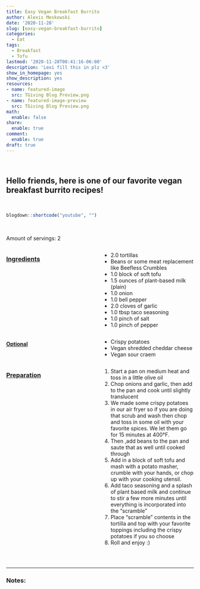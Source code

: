 ```yaml
---
title: Easy Vegan Breakfast Burrito
author: Alexis Meskowski
date: '2020-11-28'
slug: [easy-vegan-breakfast-burrito]
categories:
  - Eat
tags:
  - Breakfast
  - Tofu
lastmod: '2020-11-28T00:41:16-06:00'
description: 'Lexi fill this in plz <3'
show_in_homepage: yes
show_description: yes
resources:
- name: featured-image
  src: TGiving Blog Preview.png
- name: featured-image-preview
  src: TGiving Blog Preview.png
math:
  enable: false
share:
  enable: true
comment:
  enable: true
draft: true
---
```


<br>

## Hello friends, here is one of our favorite vegan breakfast burrito recipes!

<!-- featured_image_preview is 780x234 -->
<br>

```r
blogdown::shortcode("youtube", "")
```

<br>

Amount of servings: 2

:::: {style="display: grid; grid-template-columns: 1fr 1fr; grid-column-gap: 10px;"}

::: {}

### <u>Ingredients</u>

- 2.0 tortillas
- Beans or some meat replacement like Beefless Crumbles
- 1.0 block of soft tofu
- 1.5 ounces of plant-based milk (plain)
- 1.0 onion
- 1.0 bell pepper
- 2.0 cloves of garlic
- 1.0 tbsp taco seasoning
- 1.0 pinch of salt
- 1.0 pinch of pepper

#### <u>Optional</u>

- Crispy potatoes
- Vegan shredded cheddar cheese
- Vegan sour craem

::: 

::: {}

### <u>Preparation</u> 

1. Start a pan on medium heat and toss in a little olive oil
1. Chop onions and garlic, then add to the pan and cook until slightly translucent
1. We made some crispy potatoes in our air fryer so if you are doing that scrub and wash then chop and toss in some oil with your favorite spices. We let them go for 15 minutes at 400°F.
1. Then ,add beans to the pan and saute that as well until cooked through
1. Add in a block of soft tofu and mash with a potato masher, crumble with your hands, or chop up with your cooking utensil.
1. Add taco seasoning and a splash of plant based milk and continue to stir a few more minutes until everything is incorporated into the “scramble”
1. Place “scramble” contents in the tortilla and top with your favorite toppings including the crispy potatoes if you so choose
1. Roll and enjoy :)


:::

::::

<br>

---

### Notes:
